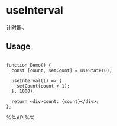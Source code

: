 # useInterval

计时器。

## Usage

```tsx live

function Demo() {
  const [count, setCount] = useState(0);

  useInterval(() => {
    setCount(count + 1);
  }, 1000);

  return <div>count: {count}</div>;
};

```

%%API%%